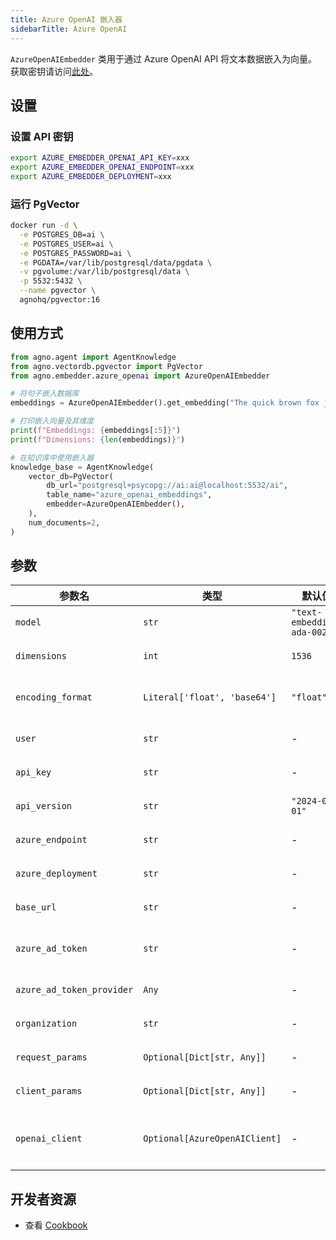 ```yaml
---
title: Azure OpenAI 嵌入器
sidebarTitle: Azure OpenAI
---
```

``AzureOpenAIEmbedder`` 类用于通过 Azure OpenAI API 将文本数据嵌入为向量。获取密钥请访问[此处](https://ai.azure.com/)。

## 设置

### 设置 API 密钥
```bash
export AZURE_EMBEDDER_OPENAI_API_KEY=xxx
export AZURE_EMBEDDER_OPENAI_ENDPOINT=xxx
export AZURE_EMBEDDER_DEPLOYMENT=xxx
```

### 运行 PgVector
```bash
docker run -d \
  -e POSTGRES_DB=ai \
  -e POSTGRES_USER=ai \
  -e POSTGRES_PASSWORD=ai \
  -e PGDATA=/var/lib/postgresql/data/pgdata \
  -v pgvolume:/var/lib/postgresql/data \
  -p 5532:5432 \
  --name pgvector \
  agnohq/pgvector:16
```

## 使用方式
```python cookbook/embedders/azure_embedder.py
from agno.agent import AgentKnowledge
from agno.vectordb.pgvector import PgVector
from agno.embedder.azure_openai import AzureOpenAIEmbedder

# 将句子嵌入数据库
embeddings = AzureOpenAIEmbedder().get_embedding("The quick brown fox jumps over the lazy dog.")

# 打印嵌入向量及其维度
print(f"Embeddings: {embeddings[:5]}")
print(f"Dimensions: {len(embeddings)}")

# 在知识库中使用嵌入器
knowledge_base = AgentKnowledge(
    vector_db=PgVector(
        db_url="postgresql+psycopg://ai:ai@localhost:5532/ai",
        table_name="azure_openai_embeddings",
        embedder=AzureOpenAIEmbedder(),
    ),
    num_documents=2,
)
```

## 参数

| 参数名                   | 类型                          | 默认值                    | 描述                                                                      |
| ------------------------- | ----------------------------- | -------------------------- | -------------------------------------------------------------------------------- |
| `model`          | `str`               | `"text-embedding-ada-002"`           | 用于生成嵌入的模型名称。                            |
| `dimensions`          | `int`               | `1536`           | 模型生成嵌入的维度数。                     |
| `encoding_format`         | `Literal['float', 'base64']`              | `"float"`          | 嵌入的编码格式。可选值为 "float" 或 "base64"。 |
| `user`         | `str`              | -                          | 关联 API 请求的用户。                                        |
| `api_key`         | `str`              | -                          | 用于请求认证的 API 密钥。                                    |
| `api_version`         | `str`              | `"2024-02-01"`          | 请求使用的 API 版本。                                  |
| `azure_endpoint`         | `str`              | -                          | API 请求的 Azure 端点。                                         |
| `azure_deployment`         | `str`              | -                          | API 请求的 Azure 部署名称。                                  |
| `base_url`         | `str`              | -                          | API 端点的基础 URL。                                               |
| `azure_ad_token`         | `str`              | -                          | 用于认证的 Azure Active Directory 令牌。                             |
| `azure_ad_token_provider`         | `Any`              | -                          | 获取 Azure AD 令牌的提供程序。                                   |
| `organization`         | `str`              | -                          | 关联 API 请求的组织。                                |
| `request_params`         | `Optional[Dict[str, Any]]`              | -                          | API 请求的附加参数。可选。                   |
| `client_params`         | `Optional[Dict[str, Any]]`              | -                          | 配置 API 客户端的附加参数。可选。                  |
| `openai_client`         | `Optional[AzureOpenAIClient]`              | -                          | 用于发起 API 请求的 AzureOpenAIClient 实例。可选。   |

## 开发者资源
- 查看 [Cookbook](https://github.com/agno-agi/agno/blob/main/cookbook/agent_concepts/knowledge/embedders/azure_embedder.py)